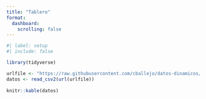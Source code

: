 ```yaml
---
title: "Tablero"
format: 
  dashboard: 
    scrolling: false
---
```


```r
#| label: setup
#| include: false

library(tidyverse)
```

```r
urlfile <- "https://raw.githubusercontent.com/cballejo/datos-dinamicos/main/ejemplo.csv"
datos <- read_csv2(url(urlfile))
                   
knitr::kable(datos)                   
```
